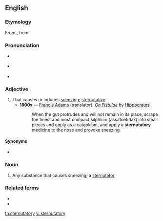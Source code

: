 {{was wotd|2008|February|10}}
==English==

===Etymology===
From {{etyl|la|en}} {{m|la|sternūtātōrius}}, from {{m|la|sternuō||sneeze}}.

===Pronunciation===
* {{a|RP}} {{IPA|/stɜːˈnjuː.təˌtɔːr.i/|lang=en}}
* {{a|US}} {{IPA|/stɝːˈnuː.təˌtɔːr.i/|lang=en}}
* {{audio|en-us-sternutatory.ogg|Audio (US)|lang=en}}

===Adjective===
{{en-adj}}

# That causes or induces [[sneeze|sneezing]]; [[sternutative]].
#* '''1800s''' — [[w:Francis Adams|Francis Adams]] (translator), ''[[s:On Fistulae|On Fistulae]]'' by [[w:Hippocrates|Hippocrates]]
#*: When the gut protrudes and will not remain in its place, scrape the finest and most compact silphium (assafoetida?) into small pieces and apply as a cataplasm, and apply a '''sternutatory''' medicine to the nose and provoke sneezing

====Synonyms====
* {{sense|that causes sneezing}} {{l|en|sternutative}}

===Noun===
{{en-noun|sternutatories}}

# Any substance that causes sneezing; a [[sternutator]]

===Related terms===
* {{l|en|sternutative}}
* {{l|en|sternutator}}

[[ta:sternutatory]]
[[vi:sternutatory]]
